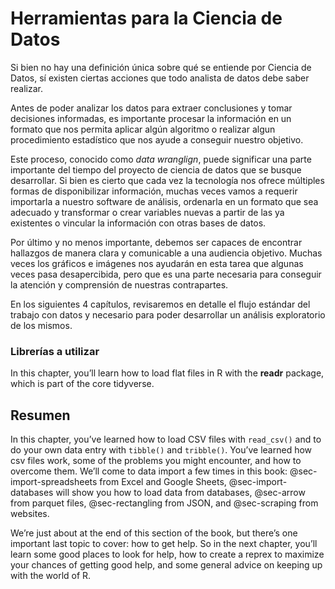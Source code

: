 # Herramientas para la Ciencia de Datos {#sec-tidyverse}

Si bien no hay una definición única sobre qué se entiende por Ciencia de Datos, sí existen ciertas acciones que todo analista de datos debe saber realizar.

Antes de poder analizar los datos para extraer conclusiones y tomar decisiones informadas, es importante procesar la información en un formato que nos permita aplicar algún algoritmo o realizar algun procedimiento estadístico que nos ayude a conseguir nuestro objetivo.

Este proceso, conocido como *data wranglign*, puede significar una parte importante del tiempo del proyecto de ciencia de datos que se busque desarrollar. Si bien es cierto que cada vez la tecnología nos ofrece múltiples formas de disponibilizar información, muchas veces vamos a requerir importarla a nuestro software de análisis, ordenarla en un formato que sea adecuado y transformar o crear variables nuevas a partir de las ya existentes o vincular la información con otras bases de datos.

Por último y no menos importante, debemos ser capaces de encontrar hallazgos de manera clara y comunicable a una audiencia objetivo. Muchas veces los gráficos e imágenes nos ayudarán en esta tarea que algunas veces pasa desapercibida, pero que es una parte necesaria para conseguir la atención y comprensión de nuestras contrapartes.

En los siguientes 4 capítulos, revisaremos en detalle el flujo estándar del trabajo con datos y necesario para poder desarrollar un análisis exploratorio de los mismos.

### Librerías a utilizar

In this chapter, you'll learn how to load flat files in R with the **readr** package, which is part of the core tidyverse.

## Resumen

In this chapter, you've learned how to load CSV files with `read_csv()` and to do your own data entry with `tibble()` and `tribble()`. You've learned how csv files work, some of the problems you might encounter, and how to overcome them. We'll come to data import a few times in this book: @sec-import-spreadsheets from Excel and Google Sheets, @sec-import-databases will show you how to load data from databases, @sec-arrow from parquet files, @sec-rectangling from JSON, and @sec-scraping from websites.

We're just about at the end of this section of the book, but there's one important last topic to cover: how to get help. So in the next chapter, you'll learn some good places to look for help, how to create a reprex to maximize your chances of getting good help, and some general advice on keeping up with the world of R.
